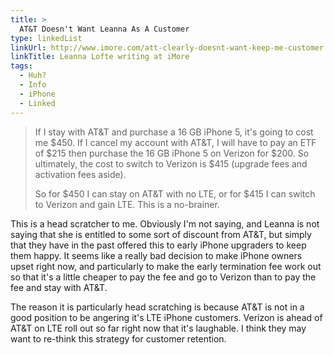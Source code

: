 ```yaml
---
title: >
  AT&T Doesn't Want Leanna As A Customer
type: linkedList
linkUrl: http://www.imore.com/att-clearly-doesnt-want-keep-me-customer
linkTitle: Leanna Lofte writing at iMore
tags:
  - Huh?
  - Info
  - iPhone
  - Linked
---
```


> If I stay with AT&T and purchase a 16 GB iPhone 5, it's going to cost me $450. If I cancel my account with AT&T, I will have to pay an ETF of $215 then purchase the 16 GB iPhone 5 on Verizon for $200. So ultimately, the cost to switch to Verizon is $415 (upgrade fees and activation fees aside).
>
> So for $450 I can stay on AT&T with no LTE, or for $415 I can switch to Verizon and gain LTE. This is a no-brainer.

This is a head scratcher to me. Obviously I'm not saying, and Leanna is not saying that she is entitled to some sort of discount from AT&T, but simply that they have in the past offered this to early iPhone upgraders to keep them happy. It seems like a really bad decision to make iPhone owners upset right now, and particularly to make the early termination fee work out so that it's a little cheaper to pay the fee and go to Verizon than to pay the fee and stay with AT&T.

The reason it is particularly head scratching is because AT&T is not in a good position to be angering it's LTE iPhone customers. Verizon is ahead of AT&T on LTE roll out so far right now that it's laughable. I think they may want to re-think this strategy for customer retention.
